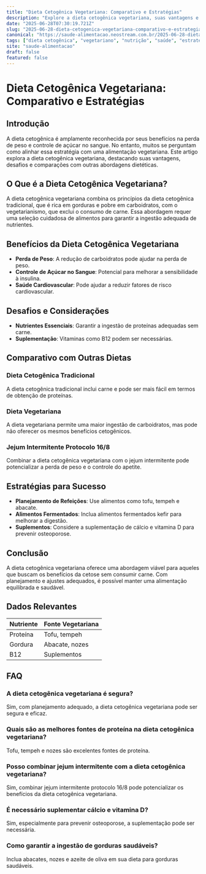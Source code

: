 ```yaml
---
title: "Dieta Cetogênica Vegetariana: Comparativo e Estratégias"
description: "Explore a dieta cetogênica vegetariana, suas vantagens e desafios, em comparação com outras abordagens nutricionais. Descubra estratégias eficazes para otimizar sua saúde."
date: "2025-06-28T07:30:19.721Z"
slug: "2025-06-28-dieta-cetogenica-vegetariana-comparativo-e-estrategias"
canonical: "https://saude-alimentacao.neostream.com.br/2025-06-28-dieta-cetogenica-vegetariana-comparativo-e-estrategias"
tags: ["dieta cetogênica", "vegetariano", "nutrição", "saúde", "estratégia"]
site: "saude-alimentacao"
draft: false
featured: false
---
```


# Dieta Cetogênica Vegetariana: Comparativo e Estratégias

## Introdução
A dieta cetogênica é amplamente reconhecida por seus benefícios na perda de peso e controle de açúcar no sangue. No entanto, muitos se perguntam como alinhar essa estratégia com uma alimentação vegetariana. Este artigo explora a dieta cetogênica vegetariana, destacando suas vantagens, desafios e comparações com outras abordagens dietéticas.

## O Que é a Dieta Cetogênica Vegetariana?
A dieta cetogênica vegetariana combina os princípios da dieta cetogênica tradicional, que é rica em gorduras e pobre em carboidratos, com o vegetarianismo, que exclui o consumo de carne. Essa abordagem requer uma seleção cuidadosa de alimentos para garantir a ingestão adequada de nutrientes.

## Benefícios da Dieta Cetogênica Vegetariana
- **Perda de Peso**: A redução de carboidratos pode ajudar na perda de peso.
- **Controle de Açúcar no Sangue**: Potencial para melhorar a sensibilidade à insulina.
- **Saúde Cardiovascular**: Pode ajudar a reduzir fatores de risco cardiovascular.

## Desafios e Considerações
- **Nutrientes Essenciais**: Garantir a ingestão de proteínas adequadas sem carne.
- **Suplementação**: Vitaminas como B12 podem ser necessárias.

## Comparativo com Outras Dietas
### Dieta Cetogênica Tradicional
A dieta cetogênica tradicional inclui carne e pode ser mais fácil em termos de obtenção de proteínas.

### Dieta Vegetariana
A dieta vegetariana permite uma maior ingestão de carboidratos, mas pode não oferecer os mesmos benefícios cetogênicos.

### Jejum Intermitente Protocolo 16/8
Combinar a dieta cetogênica vegetariana com o jejum intermitente pode potencializar a perda de peso e o controle do apetite.

## Estratégias para Sucesso
- **Planejamento de Refeições**: Use alimentos como tofu, tempeh e abacate.
- **Alimentos Fermentados**: Inclua alimentos fermentados kefir para melhorar a digestão.
- **Suplementos**: Considere a suplementação de cálcio e vitamina D para prevenir osteoporose.

## Conclusão
A dieta cetogênica vegetariana oferece uma abordagem viável para aqueles que buscam os benefícios da cetose sem consumir carne. Com planejamento e ajustes adequados, é possível manter uma alimentação equilibrada e saudável.

## Dados Relevantes
| Nutriente | Fonte Vegetariana |
|-----------|------------------|
| Proteína  | Tofu, tempeh     |
| Gordura   | Abacate, nozes   |
| B12       | Suplementos      |

## FAQ

### A dieta cetogênica vegetariana é segura?
Sim, com planejamento adequado, a dieta cetogênica vegetariana pode ser segura e eficaz.

### Quais são as melhores fontes de proteína na dieta cetogênica vegetariana?
Tofu, tempeh e nozes são excelentes fontes de proteína.

### Posso combinar jejum intermitente com a dieta cetogênica vegetariana?
Sim, combinar jejum intermitente protocolo 16/8 pode potencializar os benefícios da dieta cetogênica vegetariana.

### É necessário suplementar cálcio e vitamina D?
Sim, especialmente para prevenir osteoporose, a suplementação pode ser necessária.

### Como garantir a ingestão de gorduras saudáveis?
Inclua abacates, nozes e azeite de oliva em sua dieta para gorduras saudáveis.